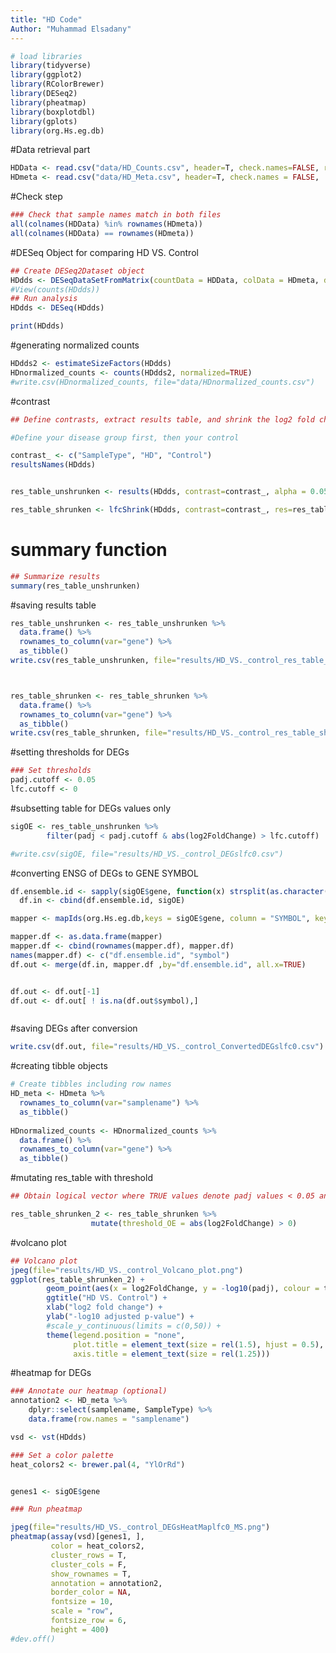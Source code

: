 ---
title: "HD Code"
Author: "Muhammad Elsadany"
---


```{r}
# load libraries
library(tidyverse)
library(ggplot2)
library(RColorBrewer)
library(DESeq2)
library(pheatmap)
library(boxplotdbl)
library(gplots)
library(org.Hs.eg.db)
```



#Data retrieval part
```{r}
HDData <- read.csv("data/HD_Counts.csv", header=T, check.names=FALSE, row.names=1)
HDmeta <- read.csv("data/HD_Meta.csv", header=T, check.names = FALSE,  row.names=1)
```


#Check step
```{r}

### Check that sample names match in both files
all(colnames(HDData) %in% rownames(HDmeta))
all(colnames(HDData) == rownames(HDmeta))

```



#DESeq Object for comparing HD VS. Control
```{r}
## Create DESeq2Dataset object
HDdds <- DESeqDataSetFromMatrix(countData = HDData, colData = HDmeta, design = ~ SampleType)
#View(counts(HDdds))
## Run analysis
HDdds <- DESeq(HDdds)
```



```{r}
print(HDdds)

```



#generating normalized counts
```{r}
HDdds2 <- estimateSizeFactors(HDdds)
HDnormalized_counts <- counts(HDdds2, normalized=TRUE)
#write.csv(HDnormalized_counts, file="data/HDnormalized_counts.csv")

```


#contrast
```{r}
## Define contrasts, extract results table, and shrink the log2 fold changes

#Define your disease group first, then your control 

contrast_ <- c("SampleType", "HD", "Control")
resultsNames(HDdds)


res_table_unshrunken <- results(HDdds, contrast=contrast_, alpha = 0.05, lfcThreshold = 0)

res_table_shrunken <- lfcShrink(HDdds, contrast=contrast_, res=res_table_unshrunken, type="ashr")

```


# summary function

```{r}
## Summarize results
summary(res_table_unshrunken)

```

#saving results table
```{r}
res_table_unshrunken <- res_table_unshrunken %>%
  data.frame() %>%
  rownames_to_column(var="gene") %>% 
  as_tibble()
write.csv(res_table_unshrunken, file="results/HD_VS._control_res_table_unshrunken.csv")



res_table_shrunken <- res_table_shrunken %>%
  data.frame() %>%
  rownames_to_column(var="gene") %>% 
  as_tibble()
write.csv(res_table_shrunken, file="results/HD_VS._control_res_table_shrunken.csv")

```





#setting thresholds for DEGs
```{r}
### Set thresholds
padj.cutoff <- 0.05
lfc.cutoff <- 0

```


#subsetting table for DEGs values only
```{r}
sigOE <- res_table_unshrunken %>%
        filter(padj < padj.cutoff & abs(log2FoldChange) > lfc.cutoff)

#write.csv(sigOE, file="results/HD_VS._control_DEGslfc0.csv")
```




#converting ENSG of DEGs to GENE SYMBOL 
```{r}

df.ensemble.id <- sapply(sigOE$gene, function(x) strsplit(as.character(x),"\\.")[[1]][1])
  df.in <- cbind(df.ensemble.id, sigOE)

mapper <- mapIds(org.Hs.eg.db,keys = sigOE$gene, column = "SYMBOL", keytype = "ENSEMBL", multiVals = "first")

mapper.df <- as.data.frame(mapper)
mapper.df <- cbind(rownames(mapper.df), mapper.df)
names(mapper.df) <- c("df.ensemble.id", "symbol")
df.out <- merge(df.in, mapper.df ,by="df.ensemble.id", all.x=TRUE)


df.out <- df.out[-1]
df.out <- df.out[ ! is.na(df.out$symbol),]



```

#saving DEGs after conversion
```{r}
write.csv(df.out, file="results/HD_VS._control_ConvertedDEGslfc0.csv")

```











#creating tibble objects 
```{r}
# Create tibbles including row names
HD_meta <- HDmeta %>% 
  rownames_to_column(var="samplename") %>% 
  as_tibble()
        
HDnormalized_counts <- HDnormalized_counts %>% 
  data.frame() %>%
  rownames_to_column(var="gene") %>% 
  as_tibble()

```






#mutating res_table with threshold
```{r}
## Obtain logical vector where TRUE values denote padj values < 0.05 and fold change > 0 in either direction

res_table_shrunken_2 <- res_table_shrunken %>% 
                  mutate(threshold_OE = abs(log2FoldChange) > 0)

```

#volcano plot
```{r}
## Volcano plot
jpeg(file="results/HD_VS._control_Volcano_plot.png")
ggplot(res_table_shrunken_2) +
        geom_point(aes(x = log2FoldChange, y = -log10(padj), colour = threshold_OE)) +
        ggtitle("HD VS. Control") +
        xlab("log2 fold change") + 
        ylab("-log10 adjusted p-value") +
        #scale_y_continuous(limits = c(0,50)) +
        theme(legend.position = "none",
              plot.title = element_text(size = rel(1.5), hjust = 0.5),
              axis.title = element_text(size = rel(1.25)))  


```







#heatmap for DEGs
```{r}
### Annotate our heatmap (optional)
annotation2 <- HD_meta %>% 
	dplyr::select(samplename, SampleType) %>% 
	data.frame(row.names = "samplename")

vsd <- vst(HDdds)

### Set a color palette
heat_colors2 <- brewer.pal(4, "YlOrRd")


genes1 <- sigOE$gene

### Run pheatmap

jpeg(file="results/HD_VS._control_DEGsHeatMaplfc0_MS.png")
pheatmap(assay(vsd)[genes1, ],
         color = heat_colors2, 
         cluster_rows = T, 
         cluster_cols = F,
         show_rownames = T,
         annotation = annotation2, 
         border_color = NA, 
         fontsize = 10, 
         scale = "row", 
         fontsize_row = 6, 
         height = 400)
#dev.off()

```
















